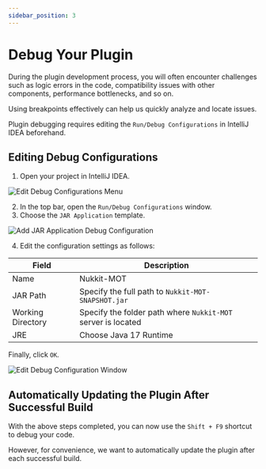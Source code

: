 ```yaml
---
sidebar_position: 3
---
```


# Debug Your Plugin

During the plugin development process, you will often encounter challenges such as logic errors in the code, compatibility issues with other components, performance bottlenecks, and so on.

Using breakpoints effectively can help us quickly analyze and locate issues.

Plugin debugging requires editing the `Run/Debug Configurations` in IntelliJ IDEA beforehand.

## Editing Debug Configurations

1. Open your project in IntelliJ IDEA.

![Edit Debug Configurations Menu](./img/debug_config_edit_menu.jpg)

2. In the top bar, open the `Run/Debug Configurations` window.
3. Choose the `JAR Application` template.

![Add JAR Application Debug Configuration](./img/add_jarapp_debug_config.jpg)

4. Edit the configuration settings as follows:

| Field | Description |
| --- | --- |
| Name | Nukkit-MOT |
| JAR Path | Specify the full path to `Nukkit-MOT-SNAPSHOT.jar` |
| Working Directory | Specify the folder path where `Nukkit-MOT` server is located |
| JRE | Choose Java 17 Runtime |

Finally, click `OK`.

![Edit Debug Configuration Window](./img/edit_debug_config_window.png)

## Automatically Updating the Plugin After Successful Build

With the above steps completed, you can now use the `Shift + F9` shortcut to debug your code.

However, for convenience, we want to automatically update the plugin after each successful build.